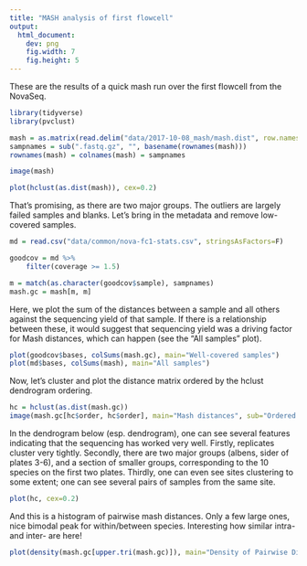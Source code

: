 ```yaml
---
title: "MASH analysis of first flowcell"
output:
  html_document:
    dev: png
    fig.width: 7
    fig.height: 5
---
```


These are the results of a quick mash run over the first flowcell from the NovaSeq.

```r
library(tidyverse)
library(pvclust)
```


```r
mash = as.matrix(read.delim("data/2017-10-08_mash/mash.dist", row.names = 1))
sampnames = sub(".fastq.gz", "", basename(rownames(mash)))
rownames(mash) = colnames(mash) = sampnames
```


```r
image(mash)
```

```r
plot(hclust(as.dist(mash)), cex=0.2)
```

That's promising, as there are two major groups. The outliers are largely failed samples and blanks. Let's bring in the metadata and remove low-covered samples.

```r
md = read.csv("data/common/nova-fc1-stats.csv", stringsAsFactors=F)

goodcov = md %>%
    filter(coverage >= 1.5)

m = match(as.character(goodcov$sample), sampnames)
mash.gc = mash[m, m]
```

Here, we plot the sum of the distances between a sample and all others against the sequencing yield of that sample. If there is a relationship between these, it would suggest that sequencing yield was a driving factor for Mash distances, which can happen (see the "All samples" plot).

```r
plot(goodcov$bases, colSums(mash.gc), main="Well-covered samples")
plot(md$bases, colSums(mash), main="All samples")
```

Now, let's cluster and plot the distance matrix ordered by the hclust dendrogram ordering.

```r
hc = hclust(as.dist(mash.gc))
image(mash.gc[hc$order, hc$order], main="Mash distances", sub="Ordered by hclust order")
```

In the dendrogram below (esp. dendrogram), one can see several features indicating that the sequencing has worked very well. Firstly, replicates cluster very tightly. Secondly, there are two major groups (albens, sider of plates 3-6), and a section of smaller groups, corresponding to the 10 species on the first two plates. Thirdly, one can even see sites clustering to some extent; one can see several pairs of samples from the same site.

```r
plot(hc, cex=0.2)
```

And this is a histogram of pairwise mash distances. Only a few large ones, nice bimodal peak for within/between species. Interesting how similar intra- and inter- are here!

```r
plot(density(mash.gc[upper.tri(mash.gc)]), main="Density of Pairwise Distances")
```
